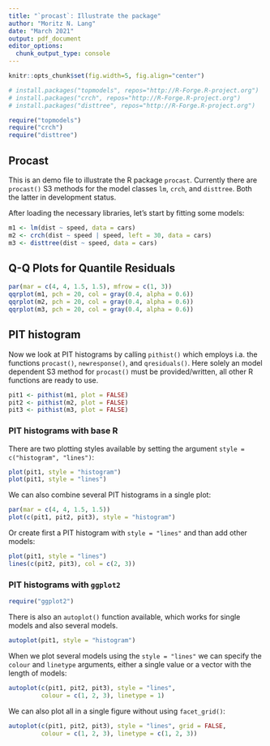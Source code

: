 ```yaml
---
title: "`procast`: Illustrate the package"
author: "Moritz N. Lang"
date: "March 2021"
output: pdf_document
editor_options: 
  chunk_output_type: console
---
```

```r
knitr::opts_chunk$set(fig.width=5, fig.align="center") 

# install.packages("topmodels", repos="http://R-Forge.R-project.org")
# install.packages("crch", repos="http://R-Forge.R-project.org")
# install.packages("disttree", repos="http://R-Forge.R-project.org")

require("topmodels")
require("crch")
require("disttree")
```

## Procast
This is an demo file to illustrate the R package `procast`. Currently there are `procast()` S3 methods for the model classes `lm`, `crch`, and `disttree`. Both the latter in development status.  

After loading the necessary libraries, let's start by fitting some models:
```r
m1 <- lm(dist ~ speed, data = cars)
m2 <- crch(dist ~ speed | speed, left = 30, data = cars)
m3 <- disttree(dist ~ speed, data = cars)
```

## Q-Q Plots for Quantile Residuals
```r
par(mar = c(4, 4, 1.5, 1.5), mfrow = c(1, 3))
qqrplot(m1, pch = 20, col = gray(0.4, alpha = 0.6))
qqrplot(m2, pch = 20, col = gray(0.4, alpha = 0.6))
qqrplot(m3, pch = 20, col = gray(0.4, alpha = 0.6))
```

## PIT histogram
Now we look at PIT histograms by calling `pithist()` which employs i.a. the functions `procast()`, `newresponse()`, and `qresiduals()`. Here solely an model dependent S3 method for `procast()` must be provided/written, all other R functions are ready to use.

```r
pit1 <- pithist(m1, plot = FALSE)
pit2 <- pithist(m2, plot = FALSE)
pit3 <- pithist(m3, plot = FALSE)
```

### PIT histograms with base R
There are two plotting styles available by setting the argument `style = c("histogram", "lines")`:

```r
plot(pit1, style = "histogram")
plot(pit1, style = "lines")
```

We can also combine several PIT histograms in a single plot:

```r
par(mar = c(4, 4, 1.5, 1.5))
plot(c(pit1, pit2, pit3), style = "histogram")
```

Or create first a PIT histogram with `style = "lines"` and than add other models:

```R
plot(pit1, style = "lines")
lines(c(pit2, pit3), col = c(2, 3))
```

### PIT histograms with `ggplot2`

```r
require("ggplot2")
```
There is also an `autoplot()` function available, which works for single models and also several models.
```r
autoplot(pit1, style = "histogram")
```

When we plot several models using the `style = "lines"` we can specify the `colour` and `linetype` arguments, either a single value or a vector with the length of models:

```r
autoplot(c(pit1, pit2, pit3), style = "lines", 
         colour = c(1, 2, 3), linetype = 1)
```

We can also plot all in a single figure without using `facet_grid()`:

```r
autoplot(c(pit1, pit2, pit3), style = "lines", grid = FALSE, 
         colour = c(1, 2, 3), linetype = c(1, 2, 3))
```
